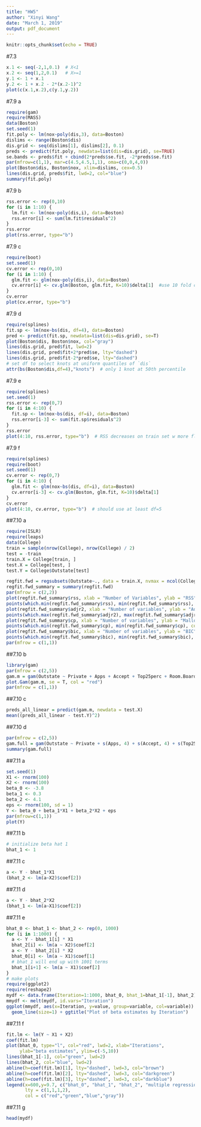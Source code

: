 ```yaml
---
title: "HW5"
author: "Xinyi Wang"
date: "March 1, 2019"
output: pdf_document
---
```


```r
knitr::opts_chunk$set(echo = TRUE)
```

#7.3
```r
x.1 <- seq(-2,1,0.1)  # X<1
x.2 <- seq(1,2,0.1)   # X>=1
y.1 <- 1 + x.1
y.2 <- 1 + x.2 - 2*(x.2-1)^2
plot(c(x.1,x.2),c(y.1,y.2))
```

#7.9 a
```r
require(gam)
require(MASS)
data(Boston)
set.seed(1)
fit.poly <- lm(nox~poly(dis,3), data=Boston)
dislims <- range(Boston$dis)
dis.grid <- seq(dislims[1], dislims[2], 0.1)
preds <- predict(fit.poly, newdata=list(dis=dis.grid), se=TRUE)
se.bands <- preds$fit + cbind(2*preds$se.fit, -2*preds$se.fit)
par(mfrow=c(1,1), mar=c(4.5,4.5,1,1), oma=c(0,0,4,0))
plot(Boston$dis, Boston$nox, xlim=dislims, cex=0.5)
lines(dis.grid, preds$fit, lwd=2, col="blue")
summary(fit.poly)
```

#7.9 b
```r
rss.error <- rep(0,10)
for (i in 1:10) {
  lm.fit <- lm(nox~poly(dis,i), data=Boston)
  rss.error[i] <- sum(lm.fit$residuals^2)
}
rss.error
plot(rss.error, type="b")  
```
#7.9 c
```r
require(boot)
set.seed(1)
cv.error <- rep(0,10)
for (i in 1:10) {
  glm.fit <- glm(nox~poly(dis,i), data=Boston)
  cv.error[i] <- cv.glm(Boston, glm.fit, K=10)$delta[1]  #use 10 fold cv
}
cv.error
plot(cv.error, type="b") 
```
#7.9 d
```r
require(splines)
fit.sp <- lm(nox~bs(dis, df=4), data=Boston)
pred <- predict(fit.sp, newdata=list(dis=dis.grid), se=T)
plot(Boston$dis, Boston$nox, col="gray")
lines(dis.grid, pred$fit, lwd=2)
lines(dis.grid, pred$fit+2*pred$se, lty="dashed")
lines(dis.grid, pred$fit-2*pred$se, lty="dashed")
# set df to select knots at uniform quantiles of `dis`
attr(bs(Boston$dis,df=4),"knots")  # only 1 knot at 50th percentile
```

#7.9 e
```r
require(splines)
set.seed(1)
rss.error <- rep(0,7)
for (i in 4:10) {
  fit.sp <- lm(nox~bs(dis, df=i), data=Boston)
  rss.error[i-3] <- sum(fit.sp$residuals^2)
}
rss.error
plot(4:10, rss.error, type="b")  # RSS decreases on train set w more flexible fit
```

#7.9 f

```r
require(splines)
require(boot)
set.seed(1)
cv.error <- rep(0,7)
for (i in 4:10) {
  glm.fit <- glm(nox~bs(dis, df=i), data=Boston)
  cv.error[i-3] <- cv.glm(Boston, glm.fit, K=10)$delta[1]
}
cv.error
plot(4:10, cv.error, type="b")  # should use at least df=5
```

##7.10 a

```r
require(ISLR)
require(leaps)
data(College)
train = sample(nrow(College), nrow(College) / 2)
test = -train
train.X = College[train, ]
test.X = College[test, ]
test.Y = College$Outstate[test]

regfit.fwd = regsubsets(Outstate~., data = train.X, nvmax = ncol(College) - 1, method = "forward")
regfit.fwd_summary = summary(regfit.fwd)
par(mfrow = c(2,2))
plot(regfit.fwd_summary$rss, xlab = "Number of Variables", ylab = "RSS", type = "l")
points(which.min(regfit.fwd_summary$rss), min(regfit.fwd_summary$rss), col = "red", cex = 2, pch = 20)
plot(regfit.fwd_summary$adjr2, xlab = "Number of variables", ylab = "Adjusted RSq", type = "l")
points(which.max(regfit.fwd_summary$adjr2), max(regfit.fwd_summary$adjr2), col = "red", cex = 2, pch = 20)
plot(regfit.fwd_summary$cp, xlab = "Number of variables", ylab = "Mallows' Cp", type = "l")
points(which.min(regfit.fwd_summary$cp), min(regfit.fwd_summary$cp), col = "red", cex = 2, pch = 20)
plot(regfit.fwd_summary$bic, xlab = "Number of variables", ylab = "BIC", type = "l")
points(which.min(regfit.fwd_summary$bic), min(regfit.fwd_summary$bic), col = "red", cex = 2, pch = 20)
par(mfrow = c(1,1))
```

##7.10 b

```r
library(gam)
par(mfrow = c(2,5))
gam.m = gam(Outstate ~ Private + Apps + Accept + Top25perc + Room.Board + Personal + Terminal + perc.alumni + Expend + Grad.Rate, data = College)
plot.Gam(gam.m, se = T, col = "red")
par(mfrow = c(1,1))
```

##7.10 c

```r
preds_all_linear = predict(gam.m, newdata = test.X)
mean((preds_all_linear - test.Y)^2)
```

##7.10 d

```r
par(mfrow = c(2,5))
gam.full = gam(Outstate ~ Private + s(Apps, 4) + s(Accept, 4) + s(Top25perc, 4) + s(Room.Board, 4) + s(Personal, 4) + s(Terminal, 4) + s(perc.alumni, 4) + s(Expend, 4) + s(Grad.Rate, 4), data = College)
summary(gam.full)
```



##7.11 a

```r
set.seed(1)
X1 <- rnorm(100)
X2 <- rnorm(100)
beta_0 <- -3.8
beta_1 <- 0.3
beta_2 <- 4.1
eps <- rnorm(100, sd = 1)
Y <- beta_0 + beta_1*X1 + beta_2*X2 + eps
par(mfrow=c(1,1))
plot(Y)
```
##7.11 b

```r
# initialize beta hat 1
bhat_1 <- 1
```

##7.11 c

```r
a <- Y - bhat_1*X1
(bhat_2 <- lm(a~X2)$coef[2])
```

##7.11 d

```r
a <- Y - bhat_2*X2
(bhat_1 <- lm(a~X1)$coef[2])
```

##7.11 e

```r
bhat_0 <- bhat_1 <- bhat_2 <- rep(0, 1000)
for (i in 1:1000) {
  a <- Y - bhat_1[i] * X1
  bhat_2[i] <- lm(a ~ X2)$coef[2]
  a <- Y - bhat_2[i] * X2
  bhat_0[i] <- lm(a ~ X1)$coef[1]
  # bhat_1 will end up with 1001 terms
  bhat_1[i+1] <- lm(a ~ X1)$coef[2]
}
# make plots
require(ggplot2)
require(reshape2)
mydf <- data.frame(Iteration=1:1000, bhat_0, bhat_1=bhat_1[-1], bhat_2)
mmydf <- melt(mydf, id.vars="Iteration")
ggplot(mmydf, aes(x=Iteration, y=value, group=variable, col=variable)) + 
  geom_line(size=1) + ggtitle("Plot of beta estimates by Iteration")
```

##7.11 f

```r
fit.lm <- lm(Y ~ X1 + X2)
coef(fit.lm)
plot(bhat_0, type="l", col="red", lwd=2, xlab="Iterations", 
     ylab="beta estimates", ylim=c(-5,10))
lines(bhat_1[-1], col="green", lwd=2)
lines(bhat_2, col="blue", lwd=2)
abline(h=coef(fit.lm)[1], lty="dashed", lwd=3, col="brown")
abline(h=coef(fit.lm)[2], lty="dashed", lwd=3, col="darkgreen")
abline(h=coef(fit.lm)[3], lty="dashed", lwd=3, col="darkblue")
legend(x=600,y=9.7, c("bhat_0", "bhat_1", "bhat_2", "multiple regression"),
       lty = c(1,1,1,2), 
       col = c("red","green","blue","gray"))
```

##7.11 g

```r
head(mydf)
```
